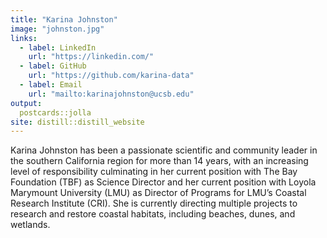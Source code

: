 ```yaml
---
title: "Karina Johnston"
image: "johnston.jpg"
links:
  - label: LinkedIn
    url: "https://linkedin.com/"
  - label: GitHub
    url: "https://github.com/karina-data"
  - label: Email
    url: "mailto:karinajohnston@ucsb.edu"
output:
  postcards::jolla
site: distill::distill_website
---
```

 
Karina Johnston has been a passionate scientific and community leader in the southern California region for more than 14 years, with an increasing level of responsibility culminating in her current position with The Bay Foundation (TBF) as Science Director and her current position with Loyola Marymount University (LMU) as Director of Programs for LMU’s Coastal Research Institute (CRI). She is currently directing multiple projects to research and restore coastal habitats, including beaches, dunes, and wetlands. 
